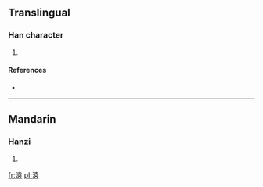 ==Translingual==

===Han character===
{{Han char|rn=85|rad=水|as=10|sn=13|four=3413<sub>2</sub>|canj=水土口女 (EGRV)}}

# {{defn|Han|sort=水10}}

====References====
* {{Han ref|kx=0639.180|dkj=17928|dj=1046.100|hdz=31693.060|uh=6E92|ud=28306|bh=DE5F|bd=56927}}

----

==Mandarin==

===Hanzi===
{{cmn-hanzi|pin=[[yuán]] ([[yuan2]])|wg=yüan<sup>2</sup>}}

# {{defn|lang=cmn|sort=水10}}

[[fr:溒]]
[[pl:溒]]